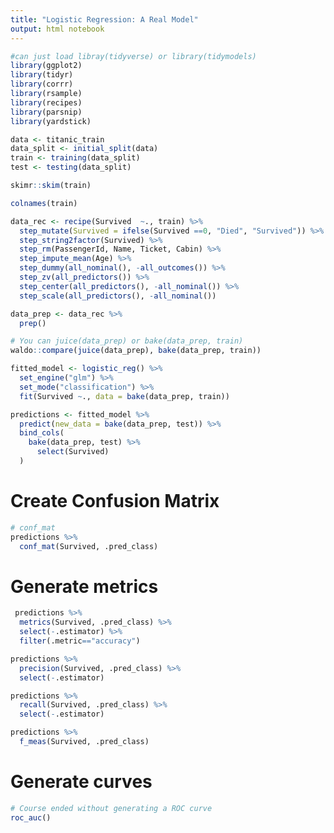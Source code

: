 ```yaml
---
title: "Logistic Regression: A Real Model"
output: html notebook
---
```


```r
#can just load libray(tidyverse) or library(tidymodels)
library(ggplot2)
library(tidyr)
library(corrr)
library(rsample)
library(recipes)
library(parsnip)
library(yardstick)
```

```r
data <- titanic_train
data_split <- initial_split(data)
train <- training(data_split)
test <- testing(data_split)

skimr::skim(train)
```
```r
colnames(train)
```



```r
data_rec <- recipe(Survived  ~., train) %>%
  step_mutate(Survived = ifelse(Survived ==0, "Died", "Survived")) %>%
  step_string2factor(Survived) %>%
  step_rm(PassengerId, Name, Ticket, Cabin) %>%
  step_impute_mean(Age) %>%
  step_dummy(all_nominal(), -all_outcomes()) %>%
  step_zv(all_predictors()) %>%
  step_center(all_predictors(), -all_nominal()) %>%
  step_scale(all_predictors(), -all_nominal())
```

```r
data_prep <- data_rec %>%
  prep()
```

```r
# You can juice(data_prep) or bake(data_prep, train)
waldo::compare(juice(data_prep), bake(data_prep, train))
```

```r
fitted_model <- logistic_reg() %>%
  set_engine("glm") %>%
  set_mode("classification") %>%
  fit(Survived ~., data = bake(data_prep, train))
```

```r
predictions <- fitted_model %>% 
  predict(new_data = bake(data_prep, test)) %>%
  bind_cols(
    bake(data_prep, test) %>%
      select(Survived)
  )
```

# Create Confusion Matrix
```r
# conf_mat
predictions %>% 
  conf_mat(Survived, .pred_class)
```

# Generate metrics
```r
 predictions %>% 
  metrics(Survived, .pred_class) %>%
  select(-.estimator) %>%
  filter(.metric=="accuracy")
```

```r
predictions %>%
  precision(Survived, .pred_class) %>%
  select(-.estimator)
```

```r
predictions %>%
  recall(Survived, .pred_class) %>%
  select(-.estimator)
```

```r
predictions %>%
  f_meas(Survived, .pred_class)
```


# Generate curves
```r
# Course ended without generating a ROC curve
roc_auc()
```

